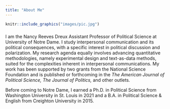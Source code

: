 ```yaml
---
title: "About Me"
---
```



```r
knitr::include_graphics("images/pic.jpg")
```

<p style="font-size: 22px;">
I am the Nancy Reeves Dreux Assistant Professor of Political Science at University of Notre Dame. I study interpersonal
communication and its political consequences, with a specific interest in political discussion and polarization. My research agenda equally involves advancing quantitative methodologies, namely experimental design and
text-as-data methods, suited for the complexities inherent in interpersonal communications. My work has been supported by two grants from the National Science Foundation and is published or forthcoming in the *The American Journal of Political Science,* *The Journal of Politics,* and other outlets.

Before coming to Notre Dame, I earned a Ph.D. in Political Science from Washington University in St. Louis in 2021 and a B.A. in Political Science & English from Creighton University in 2015.
</p>

